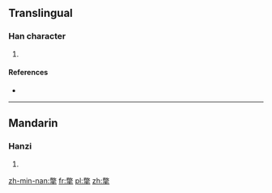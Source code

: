 ==Translingual==

===Han character===
{{Han char|rn=64|rad=手|as=12|sn=16|four=|canj=火大手 (FKQ)}}

# {{defn|Han|sort=手12}}

====References====
* {{Han ref|kx=0453.210|dkj=12677|dj=0803.040|hdz=31940.040|uh=6486|ud=25734}}

----

==Mandarin==

===Hanzi===
{{cmn-hanzi|pin=[[piē]] ([[pie1]]), [[piě]] ([[pie3]])|wg=p'ieh<sup>1</sup>, p'ieh<sup>3</sup>}}

# {{defn|lang=cmn|sort=手12}}

[[zh-min-nan:撆]]
[[fr:撆]]
[[pl:撆]]
[[zh:撆]]